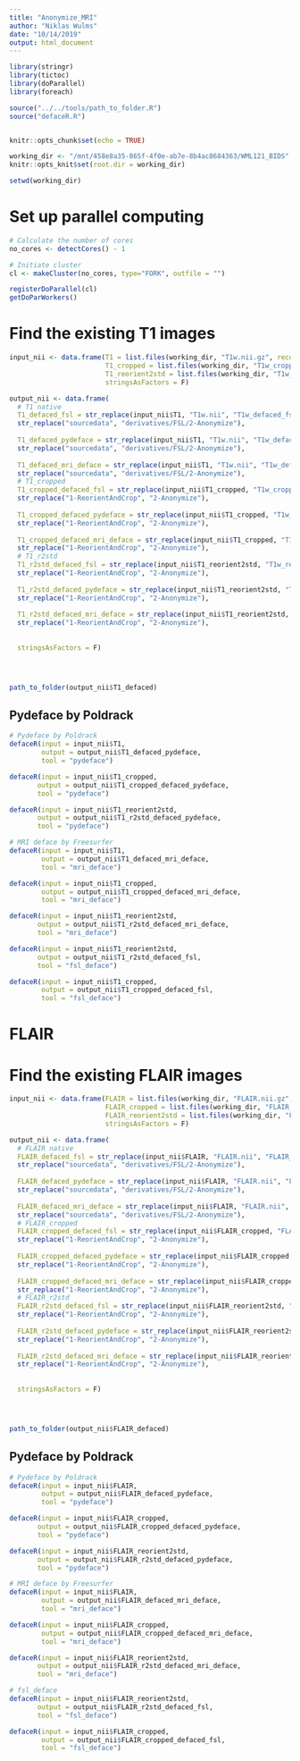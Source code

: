 ```yaml
---
title: "Anonymize_MRI"
author: "Niklas Wulms"
date: "10/14/2019"
output: html_document
---
```


```r
library(stringr)
library(tictoc)
library(doParallel)
library(foreach)

source("../../tools/path_to_folder.R")
source("defaceR.R")


knitr::opts_chunk$set(echo = TRUE)

working_dir <- "/mnt/458e8a35-865f-4f0e-ab7e-8b4ac8684363/WML121_BIDS"
knitr::opts_knit$set(root.dir = working_dir)

setwd(working_dir)
```

# Set up parallel computing

```r

# Calculate the number of cores
no_cores <- detectCores() - 1

# Initiate cluster
cl <- makeCluster(no_cores, type="FORK", outfile = "")

registerDoParallel(cl)
getDoParWorkers()
```

# Find the existing T1 images

```r
input_nii <- data.frame(T1 = list.files(working_dir, "T1w.nii.gz", recursive = TRUE, full.names = TRUE), 
                        T1_cropped = list.files(working_dir, "T1w_cropped.nii.gz", recursive = TRUE, full.names = TRUE),
                        T1_reorient2std = list.files(working_dir, "T1w_reorient2std.nii.gz", recursive = TRUE, full.names = TRUE),
                        stringsAsFactors = F)


```

```r
output_nii <- data.frame(
  # T1 native
  T1_defaced_fsl = str_replace(input_nii$T1, "T1w.nii", "T1w_defaced_fsl.nii")  %>%
  str_replace("sourcedata", "derivatives/FSL/2-Anonymize"),
  
  T1_defaced_pydeface = str_replace(input_nii$T1, "T1w.nii", "T1w_defaced_pydeface.nii") %>%
  str_replace("sourcedata", "derivatives/FSL/2-Anonymize"),
  
  T1_defaced_mri_deface = str_replace(input_nii$T1, "T1w.nii", "T1w_defaced_mri_deface.nii") %>%
  str_replace("sourcedata", "derivatives/FSL/2-Anonymize"),
  # T1_cropped
  T1_cropped_defaced_fsl = str_replace(input_nii$T1_cropped, "T1w_cropped.nii", "T1w_cropped_defaced_fsl.nii") %>%
  str_replace("1-ReorientAndCrop", "2-Anonymize"),
  
  T1_cropped_defaced_pydeface = str_replace(input_nii$T1_cropped, "T1w_cropped.nii", "T1w_cropped_defaced_pydeface.nii") %>%
  str_replace("1-ReorientAndCrop", "2-Anonymize"),
  
  T1_cropped_defaced_mri_deface = str_replace(input_nii$T1_cropped, "T1w_cropped.nii", "T1w_cropped_defaced_mri_deface.nii") %>%
  str_replace("1-ReorientAndCrop", "2-Anonymize"),
  # T1_r2std
  T1_r2std_defaced_fsl = str_replace(input_nii$T1_reorient2std, "T1w_reorient2std.nii", "T1w_reorient2std_defaced_fsl.nii") %>%
  str_replace("1-ReorientAndCrop", "2-Anonymize"),
    
  T1_r2std_defaced_pydeface = str_replace(input_nii$T1_reorient2std, "T1w_reorient2std.nii", "T1w_reorient2std_defaced_pydeface.nii") %>%
  str_replace("1-ReorientAndCrop", "2-Anonymize"), 
  
  T1_r2std_defaced_mri_deface = str_replace(input_nii$T1_reorient2std, "T1w_reorient2std.nii", "T1w_reorient2std_defaced_mri_deface.nii") %>%
  str_replace("1-ReorientAndCrop", "2-Anonymize"), 
  
  
  stringsAsFactors = F) 




path_to_folder(output_nii$T1_defaced)

```








## Pydeface by Poldrack 

```r
# Pydeface by Poldrack
defaceR(input = input_nii$T1,
        output = output_nii$T1_defaced_pydeface,
        tool = "pydeface")

defaceR(input = input_nii$T1_cropped,
       output = output_nii$T1_cropped_defaced_pydeface,
       tool = "pydeface")

defaceR(input = input_nii$T1_reorient2std,
       output = output_nii$T1_r2std_defaced_pydeface,
       tool = "pydeface")

# MRI deface by Freesurfer
defaceR(input = input_nii$T1,
        output = output_nii$T1_defaced_mri_deface,
        tool = "mri_deface")

defaceR(input = input_nii$T1_cropped,
        output = output_nii$T1_cropped_defaced_mri_deface,
        tool = "mri_deface")

defaceR(input = input_nii$T1_reorient2std,
       output = output_nii$T1_r2std_defaced_mri_deface,
       tool = "mri_deface")
```

```r
defaceR(input = input_nii$T1_reorient2std,
       output = output_nii$T1_r2std_defaced_fsl,
       tool = "fsl_deface")

defaceR(input = input_nii$T1_cropped,
        output = output_nii$T1_cropped_defaced_fsl,
        tool = "fsl_deface")
```


# FLAIR

# Find the existing FLAIR images

```r
input_nii <- data.frame(FLAIR = list.files(working_dir, "FLAIR.nii.gz", recursive = TRUE, full.names = FALSE), 
                        FLAIR_cropped = list.files(working_dir, "FLAIR_cropped.nii.gz", recursive = TRUE, full.names = FALSE),
                        FLAIR_reorient2std = list.files(working_dir, "FLAIR_reorient2std.nii.gz", recursive = TRUE, full.names = FALSE),
                        stringsAsFactors = F)


```

```r
output_nii <- data.frame(
  # FLAIR native
  FLAIR_defaced_fsl = str_replace(input_nii$FLAIR, "FLAIR.nii", "FLAIR_defaced_fsl.nii")  %>%
  str_replace("sourcedata", "derivatives/FSL/2-Anonymize"),
  
  FLAIR_defaced_pydeface = str_replace(input_nii$FLAIR, "FLAIR.nii", "FLAIR_defaced_pydeface.nii") %>%
  str_replace("sourcedata", "derivatives/FSL/2-Anonymize"),
  
  FLAIR_defaced_mri_deface = str_replace(input_nii$FLAIR, "FLAIR.nii", "FLAIR_defaced_mri_deface.nii") %>%
  str_replace("sourcedata", "derivatives/FSL/2-Anonymize"),
  # FLAIR_cropped
  FLAIR_cropped_defaced_fsl = str_replace(input_nii$FLAIR_cropped, "FLAIR_cropped.nii", "FLAIR_cropped_defaced_fsl.nii") %>%
  str_replace("1-ReorientAndCrop", "2-Anonymize"),
  
  FLAIR_cropped_defaced_pydeface = str_replace(input_nii$FLAIR_cropped, "FLAIR_cropped.nii", "FLAIR_cropped_defaced_pydeface.nii") %>%
  str_replace("1-ReorientAndCrop", "2-Anonymize"),
  
  FLAIR_cropped_defaced_mri_deface = str_replace(input_nii$FLAIR_cropped, "FLAIR_cropped.nii", "FLAIR_cropped_defaced_mri_deface.nii") %>%
  str_replace("1-ReorientAndCrop", "2-Anonymize"),
  # FLAIR_r2std
  FLAIR_r2std_defaced_fsl = str_replace(input_nii$FLAIR_reorient2std, "FLAIR_reorient2std.nii", "FLAIR_reorient2std_defaced_fsl.nii") %>%
  str_replace("1-ReorientAndCrop", "2-Anonymize"),
    
  FLAIR_r2std_defaced_pydeface = str_replace(input_nii$FLAIR_reorient2std, "FLAIR_reorient2std.nii", "FLAIR_reorient2std_defaced_pydeface.nii") %>%
  str_replace("1-ReorientAndCrop", "2-Anonymize"), 
  
  FLAIR_r2std_defaced_mri_deface = str_replace(input_nii$FLAIR_reorient2std, "FLAIR_reorient2std.nii", "FLAIR_reorient2std_defaced_mri_deface.nii") %>%
  str_replace("1-ReorientAndCrop", "2-Anonymize"), 
  
  
  stringsAsFactors = F) 




path_to_folder(output_nii$FLAIR_defaced)

```



## Pydeface by Poldrack 

```r
# Pydeface by Poldrack
defaceR(input = input_nii$FLAIR,
        output = output_nii$FLAIR_defaced_pydeface,
        tool = "pydeface")

defaceR(input = input_nii$FLAIR_cropped,
       output = output_nii$FLAIR_cropped_defaced_pydeface,
       tool = "pydeface")

defaceR(input = input_nii$FLAIR_reorient2std,
       output = output_nii$FLAIR_r2std_defaced_pydeface,
       tool = "pydeface")

# MRI deface by Freesurfer
defaceR(input = input_nii$FLAIR,
        output = output_nii$FLAIR_defaced_mri_deface,
        tool = "mri_deface")

defaceR(input = input_nii$FLAIR_cropped,
        output = output_nii$FLAIR_cropped_defaced_mri_deface,
        tool = "mri_deface")

defaceR(input = input_nii$FLAIR_reorient2std,
       output = output_nii$FLAIR_r2std_defaced_mri_deface,
       tool = "mri_deface")

# fsl_deface
defaceR(input = input_nii$FLAIR_reorient2std,
       output = output_nii$FLAIR_r2std_defaced_fsl,
       tool = "fsl_deface")

defaceR(input = input_nii$FLAIR_cropped,
        output = output_nii$FLAIR_cropped_defaced_fsl,
        tool = "fsl_deface")
```